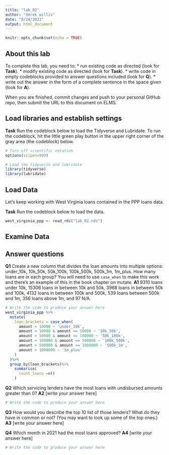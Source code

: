 ```yaml
---
title: "lab_02"
author: "derek willis"
date: "8/24/2021"
output: html_document
---
```


```r
knitr::opts_chunk$set(echo = TRUE)
```

## About this lab

To complete this lab, you need to:
* run existing code as directed (look for **Task**).
* modify existing code as directed (look for **Task**).
* write code in empty codeblocks provided to answer questions included (look for **Q**).
* write out the answer in the form of a complete sentence in the space given (look for **A**).

When you are finished, commit changes and push to your personal GitHub repo, then submit the URL to this document on ELMS.

## Load libraries and establish settings

**Task** Run the codeblock below to load the Tidyverse and Lubridate. To run the codeblock, hit the little green play button in the upper right corner of the gray area (the codeblock) below.

```r
# Turn off scientific notation
options(scipen=999)

# Load the tidyverse and lubridate
library(tidyverse)
library(lubridate)
```

## Load Data

Let's keep working with West Virginia loans contained in the PPP loans data.  

**Task** Run the codeblock below to load the data.

```r
west_virginia_ppp <- read_rds("lab_02.rds")
```

## Examine Data

## Answer questions

**Q1** Create a new column that divides the loan amounts into multiple options: under_10k, 10k_50k, 50k_100k, 100k_500k, 500k_1m, 1m_plus. How many loans are in each group? You will need to use `case_when` to make this work and there's an example of this in the book chapter on mutate.
**A1** 9310 loans under 10k, 15306 loans in between 10k and 50k, 3968 loans in between 50k and 100k, 4132 loans in between 100k and 500k, 539 loans between 500k and 1m, 356 loans above 1m, and 97 N/A.

```r
# Write the code to produce your answer here
west_virginia_ppp %>% 
  mutate(
    loan_brackets = case_when(
      amount < 10000 ~ 'under_10k',
      amount > 10000 & amount <= 50000 ~ '10k_50k',
      amount > 50000 & amount <= 100000 ~ '50k_100k',
      amount > 100000 & amount <= 500000 ~ '100k_500k',
      amount > 500000 & amount <= 1000000 ~ '500k_1m',
      amount > 1000000 ~ '1m_plus'
    )
  )%>%
  group_by(loan_brackets)%>%
    summarise(
      count_loans =n()
    )
```

**Q2** Which servicing lenders have the most loans with undisbursed amounts greater than 0?
**A2** [write your answer here]

```r
# Write the code to produce your answer here

```

**Q3** How would you describe the top 10 list of those lenders? What do they have in common or not? (You may want to look up some of the top ones.)
**A3** [write your answer here]

**Q4** Which month in 2021 had the most loans approved?
**A4** [write your answer here]

```r
# Write the code to produce your answer here

```
